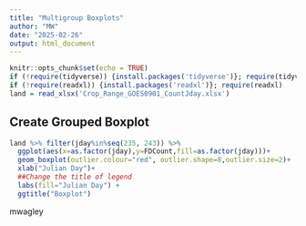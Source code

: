 ```yaml
---
title: "Multigroup Boxplots"
author: "MW"
date: "2025-02-26"
output: html_document
---
```


```r
knitr::opts_chunk$set(echo = TRUE)
if (!require(tidyverse)) {install.packages('tidyverse')}; require(tidyverse)
if (!require(readxl)) {install.packages('readxl')}; require(readxl)
land = read_xlsx('Crop_Range_GOES0901_CountJday.xlsx')
```

## Create Grouped Boxplot

```r
land %>% filter(jday%in%seq(235, 243)) %>%
  ggplot(aes(x=as.factor(jday),y=FDCount,fill=as.factor(jday)))+
  geom_boxplot(outlier.colour="red", outlier.shape=8,outlier.size=2)+
  xlab("Julian Day")+
  ##Change the title of legend
  labs(fill="Julian Day") +
  ggtitle("Boxplot")
```

mwagley
